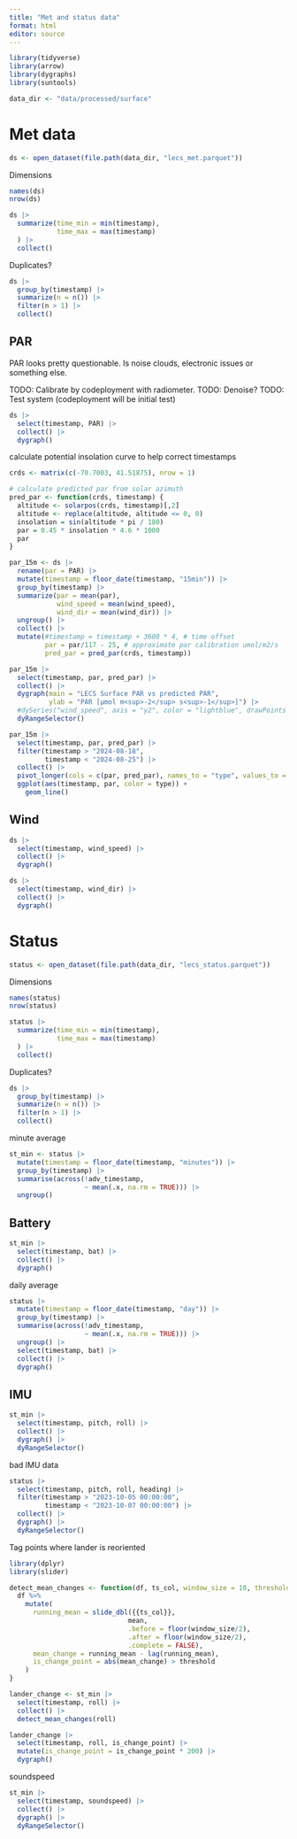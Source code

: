 ```yaml
---
title: "Met and status data"
format: html
editor: source
---
```


```r
library(tidyverse)
library(arrow)
library(dygraphs)
library(suntools)

data_dir <- "data/processed/surface"
```

# Met data

```r
ds <- open_dataset(file.path(data_dir, "lecs_met.parquet"))
```

Dimensions

```r
names(ds)
nrow(ds)
```

```r
ds |> 
  summarize(time_min = min(timestamp), 
            time_max = max(timestamp) 
  ) |> 
  collect()
```

Duplicates?

```r
ds |> 
  group_by(timestamp) |> 
  summarize(n = n()) |> 
  filter(n > 1) |> 
  collect()
```

## PAR

PAR looks pretty questionable. 
Is noise clouds, electronic issues or something else.

TODO: Calibrate by codeployment with radiometer.
TODO: Denoise?
TODO: Test system (codeployment will be initial test)

```r
ds |> 
  select(timestamp, PAR) |> 
  collect() |> 
  dygraph()
```


calculate potential insolation curve to help correct timestamps

```r
crds <- matrix(c(-70.7003, 41.51875), nrow = 1)

# calculate predicted par from solar azimuth
pred_par <- function(crds, timestamp) {
  altitude <- solarpos(crds, timestamp)[,2]
  altitude <- replace(altitude, altitude <= 0, 0)
  insolation = sin(altitude * pi / 180)
  par = 0.45 * insolation * 4.6 * 1000
  par
}    

par_15m <- ds |> 
  rename(par = PAR) |> 
  mutate(timestamp = floor_date(timestamp, "15min")) |>
  group_by(timestamp) |>
  summarize(par = mean(par),
            wind_speed = mean(wind_speed),
            wind_dir = mean(wind_dir)) |>
  ungroup() |>
  collect() |> 
  mutate(#timestamp = timestamp + 3600 * 4, # time offset
         par = par/117 - 25, # approximate par calibration umol/m2/s
         pred_par = pred_par(crds, timestamp))

par_15m |> 
  select(timestamp, par, pred_par) |> 
  collect() |> 
  dygraph(main = "LECS Surface PAR vs predicted PAR",
          ylab = "PAR [µmol m<sup>-2</sup> s<sup>-1</sup>]") |> 
  #dySeries("wind_speed", axis = "y2", color = "lightblue", drawPoints = TRUE, strokeWidth = 0) |> 
  dyRangeSelector()
```

```r
par_15m |> 
  select(timestamp, par, pred_par) |> 
  filter(timestamp > "2024-08-18",
         timestamp < "2024-08-25") |> 
  collect() |> 
  pivot_longer(cols = c(par, pred_par), names_to = "type", values_to = "par") |> 
  ggplot(aes(timestamp, par, color = type)) + 
    geom_line()
```

## Wind

```r
ds |> 
  select(timestamp, wind_speed) |> 
  collect() |> 
  dygraph()
```


```r
ds |> 
  select(timestamp, wind_dir) |> 
  collect() |> 
  dygraph()
```

# Status

```r
status <- open_dataset(file.path(data_dir, "lecs_status.parquet"))
```

Dimensions

```r
names(status)
nrow(status)
```

```r
status |> 
  summarize(time_min = min(timestamp), 
            time_max = max(timestamp) 
  ) |> 
  collect()
```

Duplicates?

```r
ds |> 
  group_by(timestamp) |> 
  summarize(n = n()) |> 
  filter(n > 1) |> 
  collect()
```

minute average

```r
st_min <- status |> 
  mutate(timestamp = floor_date(timestamp, "minutes")) |> 
  group_by(timestamp) |> 
  summarise(across(!adv_timestamp,
                   ~ mean(.x, na.rm = TRUE))) |> 
  ungroup()
```

## Battery    

```r
st_min |> 
  select(timestamp, bat) |> 
  collect() |> 
  dygraph()
```

daily average

```r
status |> 
  mutate(timestamp = floor_date(timestamp, "day")) |> 
  group_by(timestamp) |> 
  summarise(across(!adv_timestamp,
                   ~ mean(.x, na.rm = TRUE))) |> 
  ungroup() |> 
  select(timestamp, bat) |> 
  collect() |> 
  dygraph()
```

## IMU

```r
st_min |> 
  select(timestamp, pitch, roll) |> 
  collect() |> 
  dygraph() |> 
  dyRangeSelector()
```

bad IMU data

```r
status |> 
  select(timestamp, pitch, roll, heading) |> 
  filter(timestamp > "2023-10-05 00:00:00",
         timestamp < "2023-10-07 00:00:00") |> 
  collect() |> 
  dygraph() |> 
  dyRangeSelector()
```

Tag points where lander is reoriented

```r
library(dplyr)
library(slider)

detect_mean_changes <- function(df, ts_col, window_size = 10, threshold = 2) {
  df %>%
    mutate(
      running_mean = slide_dbl({{ts_col}}, 
                              mean,
                              .before = floor(window_size/2),
                              .after = floor(window_size/2),
                              .complete = FALSE),
      mean_change = running_mean - lag(running_mean),
      is_change_point = abs(mean_change) > threshold
    )
}

lander_change <- st_min |> 
  select(timestamp, roll) |> 
  collect() |> 
  detect_mean_changes(roll)
```

```r
lander_change |> 
  select(timestamp, roll, is_change_point) |> 
  mutate(is_change_point = is_change_point * 200) |> 
  dygraph()
```

soundspeed

```r
st_min |> 
  select(timestamp, soundspeed) |> 
  collect() |> 
  dygraph() |> 
  dyRangeSelector()
```

